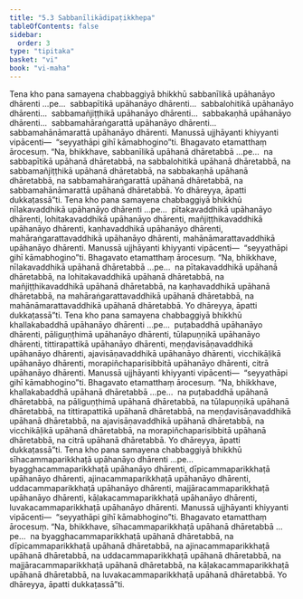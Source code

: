 ```yaml
---
title: "5.3 Sabbanīlikādipaṭikkhepa"
tableOfContents: false
sidebar:
  order: 3
type: "tipitaka"
basket: "vi"
book: "vi-maha"
---
```



<DynamicBreadcrumb />

<Division number="246" book="vi-maha" e="ch" v="3" p="272">

<Paragraph number="1148" book="vi-maha">
Tena kho pana samayena chabbaggiyā bhikkhū sabbanīlikā upāhanāyo dhārenti …pe…  sabbapītikā upāhanāyo dhārenti…  sabbalohitikā upāhanāyo dhārenti…  sabbamañjiṭṭhikā upāhanāyo dhārenti…  sabbakaṇhā upāhanāyo dhārenti…  sabbamahāraṅgarattā upāhanāyo dhārenti…  sabbamahānāmarattā upāhanāyo dhārenti. Manussā ujjhāyanti khiyyanti vipācenti—  “seyyathāpi gihī kāmabhogino”ti. Bhagavato etamatthaṃ ārocesuṃ. “Na, bhikkhave, sabbanīlikā upāhanā dhāretabbā …pe…  na sabbapītikā upāhanā dhāretabbā, na sabbalohitikā upāhanā dhāretabbā, na sabbamañjiṭṭhikā upāhanā dhāretabbā, na sabbakaṇhā upāhanā dhāretabbā, na sabbamahāraṅgarattā upāhanā dhāretabbā, na sabbamahānāmarattā upāhanā dhāretabbā. Yo dhāreyya, āpatti dukkaṭassā”ti.
</Paragraph>

<Paragraph number="1149" book="vi-maha">
Tena kho pana samayena chabbaggiyā bhikkhū nīlakavaddhikā upāhanāyo dhārenti …pe…  pītakavaddhikā upāhanāyo dhārenti, lohitakavaddhikā upāhanāyo dhārenti, mañjiṭṭhikavaddhikā upāhanāyo dhārenti, kaṇhavaddhikā upāhanāyo dhārenti, mahāraṅgarattavaddhikā upāhanāyo dhārenti, mahānāmarattavaddhikā upāhanāyo dhārenti. Manussā ujjhāyanti khiyyanti vipācenti—  “seyyathāpi gihī kāmabhogino”ti. Bhagavato etamatthaṃ ārocesuṃ. “Na, bhikkhave, nīlakavaddhikā upāhanā dhāretabbā …pe…  na pītakavaddhikā upāhanā dhāretabbā, na lohitakavaddhikā upāhanā dhāretabbā, na mañjiṭṭhikavaddhikā upāhanā dhāretabbā, na kaṇhavaddhikā upāhanā dhāretabbā, na mahāraṅgarattavaddhikā upāhanā dhāretabbā, na mahānāmarattavaddhikā upāhanā dhāretabbā. Yo dhāreyya, āpatti dukkaṭassā”ti.
</Paragraph>

<Paragraph number="1150" book="vi-maha">
Tena kho pana samayena chabbaggiyā bhikkhū khallakabaddhā upāhanāyo dhārenti …pe…  puṭabaddhā upāhanāyo dhārenti, pāliguṇṭhimā upāhanāyo dhārenti, tūlapuṇṇikā upāhanāyo dhārenti, tittirapattikā upāhanāyo dhārenti, meṇḍavisāṇavaddhikā upāhanāyo dhārenti, ajavisāṇavaddhikā upāhanāyo dhārenti, vicchikāḷikā upāhanāyo dhārenti, morapiñchaparisibbitā upāhanāyo dhārenti, citrā upāhanāyo dhārenti. Manussā ujjhāyanti khiyyanti vipācenti—  “seyyathāpi gihī kāmabhogino”ti. Bhagavato etamatthaṃ ārocesuṃ. “Na, bhikkhave, khallakabaddhā upāhanā dhāretabbā …pe…  na puṭabaddhā upāhanā dhāretabbā, na pāliguṇṭhimā upāhanā dhāretabbā, na tūlapuṇṇikā upāhanā dhāretabbā, na tittirapattikā upāhanā dhāretabbā, na meṇḍavisāṇavaddhikā upāhanā dhāretabbā, na ajavisāṇavaddhikā upāhanā dhāretabbā, na vicchikāḷikā upāhanā dhāretabbā, na morapiñchaparisibbitā upāhanā dhāretabbā, na citrā upāhanā dhāretabbā. Yo dhāreyya, āpatti dukkaṭassā”ti.
</Paragraph>

<Paragraph number="1151" book="vi-maha">
Tena kho pana samayena chabbaggiyā bhikkhū sīhacammaparikkhaṭā upāhanāyo dhārenti …pe…  byagghacammaparikkhaṭā upāhanāyo dhārenti, dīpicammaparikkhaṭā upāhanāyo dhārenti, ajinacammaparikkhaṭā upāhanāyo dhārenti, uddacammaparikkhaṭā upāhanāyo dhārenti, majjāracammaparikkhaṭā upāhanāyo dhārenti, kāḷakacammaparikkhaṭā upāhanāyo dhārenti, luvakacammaparikkhaṭā upāhanāyo dhārenti. Manussā ujjhāyanti khiyyanti vipācenti—  “seyyathāpi gihī kāmabhogino”ti. Bhagavato etamatthaṃ ārocesuṃ. “Na, bhikkhave, sīhacammaparikkhaṭā upāhanā dhāretabbā …pe…  na byagghacammaparikkhaṭā upāhanā dhāretabbā, na dīpicammaparikkhaṭā upāhanā dhāretabbā, na ajinacammaparikkhaṭā upāhanā dhāretabbā, na uddacammaparikkhaṭā upāhanā dhāretabbā, na majjāracammaparikkhaṭā upāhanā dhāretabbā, na kāḷakacammaparikkhaṭā upāhanā dhāretabbā, na luvakacammaparikkhaṭā upāhanā dhāretabbā. Yo dhāreyya, āpatti dukkaṭassā”ti.
</Paragraph>
</Division>